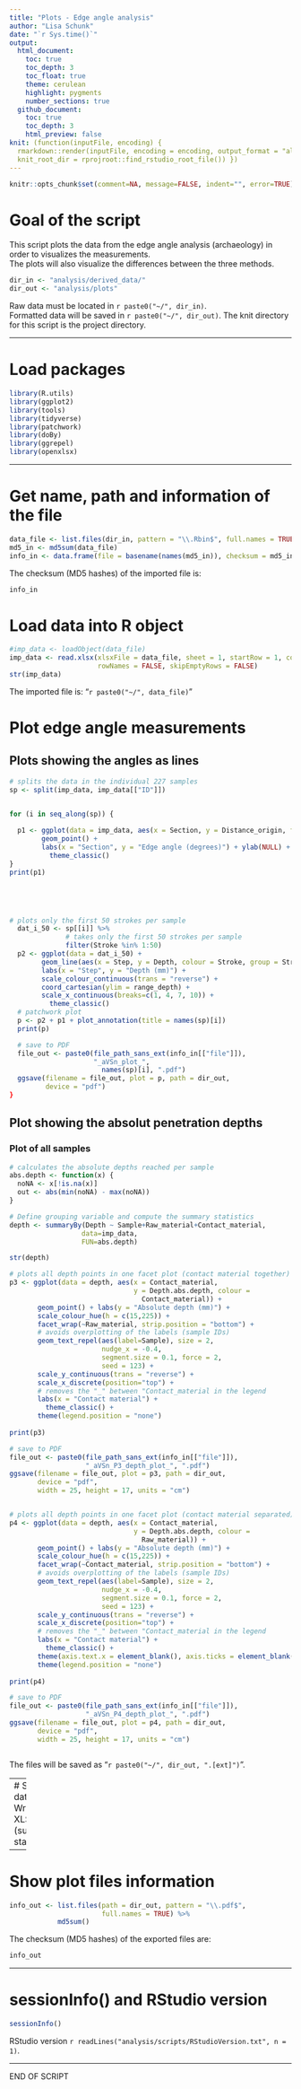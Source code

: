 ```yaml
---
title: "Plots - Edge angle analysis"
author: "Lisa Schunk"
date: "`r Sys.time()`"
output:
  html_document:
    toc: true
    toc_depth: 3
    toc_float: true
    theme: cerulean
    highlight: pygments
    number_sections: true
  github_document: 
    toc: true
    toc_depth: 3
    html_preview: false
knit: (function(inputFile, encoding) {
  rmarkdown::render(inputFile, encoding = encoding, output_format = "all", 
  knit_root_dir = rprojroot::find_rstudio_root_file()) })
---
```


```r
knitr::opts_chunk$set(comment=NA, message=FALSE, indent="", error=TRUE)
```


# Goal of the script
This script plots the data from the edge angle analysis (archaeology) in order to visualizes the measurements.  
The plots will also visualize the differences between the three methods. 



```r
dir_in <- "analysis/derived_data/"
dir_out <- "analysis/plots"
```

Raw data must be located in `r paste0("~/", dir_in)`.  
Formatted data will be saved in `r paste0("~/", dir_out)`.
The knit directory for this script is the project directory.

---


# Load packages
```r
library(R.utils)
library(ggplot2)
library(tools)
library(tidyverse)
library(patchwork)
library(doBy)
library(ggrepel)
library(openxlsx)
```


---

# Get name, path and information of the file 
```r
data_file <- list.files(dir_in, pattern = "\\.Rbin$", full.names = TRUE)
md5_in <- md5sum(data_file)
info_in <- data.frame(file = basename(names(md5_in)), checksum = md5_in, row.names = NULL)
```


The checksum (MD5 hashes) of the imported file is:  
```r
info_in
```


# Load data into R object
```r
#imp_data <- loadObject(data_file)
imp_data <- read.xlsx(xlsxFile = data_file, sheet = 1, startRow = 1, colNames = TRUE,
                      rowNames = FALSE, skipEmptyRows = FALSE) 
str(imp_data)
```

The imported file is: "`r paste0("~/", data_file)`"  



# Plot edge angle measurements 
## Plots showing the angles as lines 
```r

# splits the data in the individual 227 samples
sp <- split(imp_data, imp_data[["ID"]])


for (i in seq_along(sp)) {
  
  p1 <- ggplot(data = imp_data, aes(x = Section, y = Distance_origin, fill = Three_point)) +
        geom_point() + 
        labs(x = "Section", y = "Edge angle (degrees)") + ylab(NULL) +
	      theme_classic()
}  
print(p1)


     


# plots only the first 50 strokes per sample  
  dat_i_50 <- sp[[i]] %>% 
              # takes only the first 50 strokes per sample
              filter(Stroke %in% 1:50)
  p2 <- ggplot(data = dat_i_50) +
        geom_line(aes(x = Step, y = Depth, colour = Stroke, group = Stroke), alpha = 0.3) + 
        labs(x = "Step", y = "Depth (mm)") + 
        scale_colour_continuous(trans = "reverse") + 
        coord_cartesian(ylim = range_depth) +
        scale_x_continuous(breaks=c(1, 4, 7, 10)) +
	      theme_classic()
  # patchwork plot
  p <- p2 + p1 + plot_annotation(title = names(sp)[i]) 
  print(p)

  # save to PDF
  file_out <- paste0(file_path_sans_ext(info_in[["file"]]), 
                     "_aVSn_plot_", 
	                   names(sp)[i], ".pdf")
  ggsave(filename = file_out, plot = p, path = dir_out, 
         device = "pdf")
}  


```



## Plot showing the absolut penetration depths 
### Plot of all samples 
```r
# calculates the absolute depths reached per sample
abs.depth <- function(x) {
  noNA <- x[!is.na(x)]
  out <- abs(min(noNA) - max(noNA))
}

# Define grouping variable and compute the summary statistics 
depth <- summaryBy(Depth ~ Sample+Raw_material+Contact_material, 
                  data=imp_data, 
                  FUN=abs.depth)

str(depth)

# plots all depth points in one facet plot (contact material together)
p3 <- ggplot(data = depth, aes(x = Contact_material, 
                               y = Depth.abs.depth, colour = 
                                 Contact_material)) +
       geom_point() + labs(y = "Absolute depth (mm)") +
       scale_colour_hue(h = c(15,225)) +
       facet_wrap(~Raw_material, strip.position = "bottom") +
       # avoids overplotting of the labels (sample IDs)
       geom_text_repel(aes(label=Sample), size = 2, 
                       nudge_x = -0.4, 
                       segment.size = 0.1, force = 2, 
                       seed = 123) +
       scale_y_continuous(trans = "reverse") +
       scale_x_discrete(position="top") +
       # removes the "_" between "Contact_material in the legend 
       labs(x = "Contact material") + 
	     theme_classic() +
       theme(legend.position = "none") 
      
print(p3)

# save to PDF
file_out <- paste0(file_path_sans_ext(info_in[["file"]]), 
                   "_aVSn_P3_depth_plot_", ".pdf")
ggsave(filename = file_out, plot = p3, path = dir_out, 
       device = "pdf", 
       width = 25, height = 17, units = "cm")


# plots all depth points in one facet plot (contact material separated)
p4 <- ggplot(data = depth, aes(x = Contact_material, 
                               y = Depth.abs.depth, colour = 
                                 Raw_material)) +
       geom_point() + labs(y = "Absolute depth (mm)") +
       scale_colour_hue(h = c(15,225)) +
       facet_wrap(~Contact_material, strip.position = "bottom") +
       # avoids overplotting of the labels (sample IDs)
       geom_text_repel(aes(label=Sample), size = 2, 
                       nudge_x = -0.4, 
                       segment.size = 0.1, force = 2, 
                       seed = 123) +
       scale_y_continuous(trans = "reverse") +
       scale_x_discrete(position="top") +
       # removes the "_" between "Contact_material in the legend 
       labs(x = "Contact material") + 
	     theme_classic() +
       theme(axis.text.x = element_blank(), axis.ticks = element_blank()) +
       theme(legend.position = "none") 
      
print(p4)

# save to PDF
file_out <- paste0(file_path_sans_ext(info_in[["file"]]), 
                   "_aVSn_P4_depth_plot_", ".pdf")
ggsave(filename = file_out, plot = p4, path = dir_out, 
       device = "pdf", 
       width = 25, height = 17, units = "cm")



```


The files will be saved as "`r paste0("~/", dir_out, ".[ext]")`".

---
# Save data
## Write to XLSX (summary statistics)
```r
write.xlsx(list(depth = depth, depth_good = depth_good), 
           file = paste0(dir_out, file_out, ".xlsx"))
```


---


# Show plot files information
```r
info_out <- list.files(path = dir_out, pattern = "\\.pdf$", 
                       full.names = TRUE) %>% 
            md5sum()
```


The checksum (MD5 hashes) of the exported files are:  
```r
info_out
```



---

# sessionInfo() and RStudio version

```r
sessionInfo()
```

RStudio version `r readLines("analysis/scripts/RStudioVersion.txt", n = 1)`.


---

END OF SCRIPT

